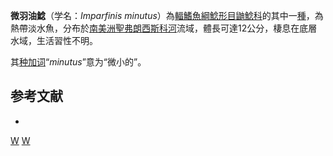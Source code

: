 {{Speciesbox
| status = NE
| status_system = IUCN3.1
| Taxon = Imparfinis minutus
| authority = [[Lütken|Lütken]], 1874
| synonyms = *''Rhamdia minuta'' <small>Lütken, 1874</small> 
}}

'''微羽油鯰'''（学名：''Imparfinis minutus''）為[[輻鰭魚綱|輻鰭魚綱]][[鯰形目|鯰形目]][[鼬鯰科|鼬鯰科]]的其中一[[種|種]]，為熱帶淡水魚，分布於[[南美洲|南美洲]][[聖弗朗西斯科河|聖弗朗西斯科河]]流域，體長可達12公分，棲息在底層水域，生活習性不明。

其[[种加词|种加词]]“''minutus''”意为“微小的”。

==参考文献==
*{{FishBase_species|genus=Imparfinis|species=minutus|year=2015|month=6}}

{{Taxonbar|from=Q5597313}}

[[Category:羽油鯰屬|W]]
[[Category:_1874年描述的鱼类|W]]
